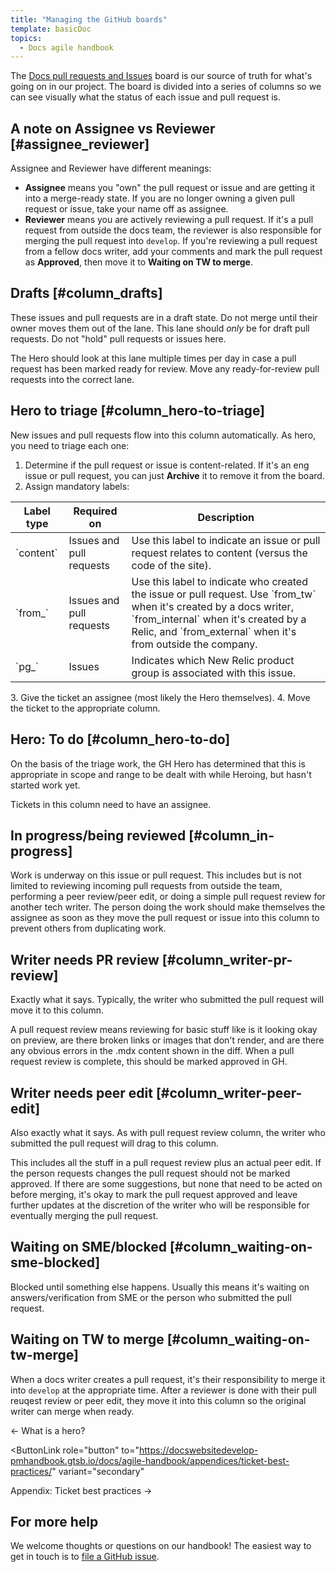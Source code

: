 ```yaml
---
title: "Managing the GitHub boards"
template: basicDoc
topics:
  - Docs agile handbook
---
```


The [Docs pull requests and Issues](https://github.com/newrelic/docs-website/projects/3) board is our source of truth for what's going on in our project. The board is divided into a series of columns so we can see visually what the status of each issue and pull request is.

## A note on Assignee vs Reviewer [#assignee_reviewer]

Assignee and Reviewer have different meanings:

- **Assignee** means you "own" the pull request or issue and are getting it into a merge-ready state. If you are no longer owning a given pull request or issue, take your name off as assignee.
- **Reviewer** means you are actively reviewing a pull request. If it's a pull request from outside the docs team, the reviewer is also responsible for merging the pull request into `develop`. If you're reviewing a pull request from a fellow docs writer, add your comments and mark the pull request as **Approved**, then move it to **Waiting on TW to merge**.

## Drafts [#column_drafts]

These issues and pull requests are in a draft state. Do not merge until their owner moves them out of the lane. This lane should _only_ be for draft pull requests. Do not "hold" pull requests or issues here.

The Hero should look at this lane multiple times per day in case a pull request has been marked ready for review. Move any ready-for-review pull requests into the correct lane.

## Hero to triage [#column_hero-to-triage]

New issues and pull requests flow into this column automatically. As hero, you need to triage each one:

1. Determine if the pull request or issue is content-related. If it's an eng issue or pull request, you can just **Archive** it to remove it from the board.
2. Assign mandatory labels:
  <table>
    <thead>
      <tr>
        <th style={{ width: "135px" }}>
          Label type
        </th>
        <th style={{ width: "135px" }}>
          Required on
        </th>
        <th>
          Description
        </th>
      </tr>
    </thead>
    <tbody>
      <tr>
        <td>
          `content`
        </td>
        <td>
          Issues and pull requests
        </td>
        <td>
          Use this label to indicate an issue or pull request relates to content (versus the code of the site).
        </td>
      </tr>
      <tr>
        <td>
          `from_`
        </td>
        <td>
          Issues and pull requests
        </td>
        <td>
          Use this label to indicate who created the issue or pull request. Use `from_tw` when it's created by a docs writer, `from_internal` when it's created by a Relic, and `from_external` when  it's from outside the company.
        </td>
      </tr>
      <tr>
        <td>
          `pg_`
        </td>
        <td>
          Issues
        </td>
        <td>
          Indicates which New Relic product group is associated with this issue. 
        </td>
      </tr>
    </tbody>
  </table>
3. Give the ticket an assignee (most likely the Hero themselves).
4. Move the ticket to the appropriate column.

## Hero: To do [#column_hero-to-do]

On the basis of the triage work, the GH Hero has determined that this is appropriate in scope and range to be dealt with while Heroing, but hasn't started work yet.

Tickets in this column need to have an assignee.

## In progress/being reviewed [#column_in-progress]

Work is underway on this issue or pull request. This includes but is not limited to reviewing incoming pull requests from outside the team, performing a peer review/peer edit, or doing a simple pull request review for another tech writer. The person doing the work should make themselves the assignee as soon as they move the pull request or issue into this column to prevent others from duplicating work.

## Writer needs PR review [#column_writer-pr-review]

Exactly what it says. Typically, the writer who submitted the pull request will move it to this column.

A pull request review means reviewing for basic stuff like is it looking okay on preview, are there broken links or images that don't render, and are there any obvious errors in the .mdx content shown in the diff. When a pull request review is complete, this should be marked approved in GH.

## Writer needs peer edit [#column_writer-peer-edit]

Also exactly what it says. As with pull request review column, the writer who submitted the pull request will drag to this column.

This includes all the stuff in a pull request review plus an actual peer edit. If the person requests changes the pull request should not be marked approved. If there are some suggestions, but none that need to be acted on before merging, it's okay to mark the pull request approved and leave further updates at the discretion of the writer who will be responsible for eventually merging the pull request.

## Waiting on SME/blocked [#column_waiting-on-sme-blocked]

Blocked until something else happens. Usually this means it's waiting on answers/verification from SME or the person who submitted the pull request. 

## Waiting on TW to merge [#column_waiting-on-tw-merge]

When a docs writer creates a pull request, it's their responsibility to merge it into `develop` at the appropriate time. After a reviewer is done with their pull reuqest review or peer edit, they move it into this column so the original writer can merge when ready.

<ButtonGroup>
  <ButtonLink
  role="button"
  to="https://docswebsitedevelop-pmhandbook.gtsb.io/docs/agile-handbook/heroing/what-is-a-hero/"
  variant="secondary"
  >
  ← What is a hero?
  </ButtonLink>

  <ButtonLink
  role="button"
  to="https://docswebsitedevelop-pmhandbook.gtsb.io/docs/agile-handbook/appendices/ticket-best-practices/"
  variant="secondary"
  >
  Appendix: Ticket best practices →
  </ButtonLink>
</ButtonGroup>

## For more help

We welcome thoughts or questions on our handbook! The easiest way to get in touch is to [file a GitHub issue](https://github.com/newrelic/docs-website/issues/new/choose).